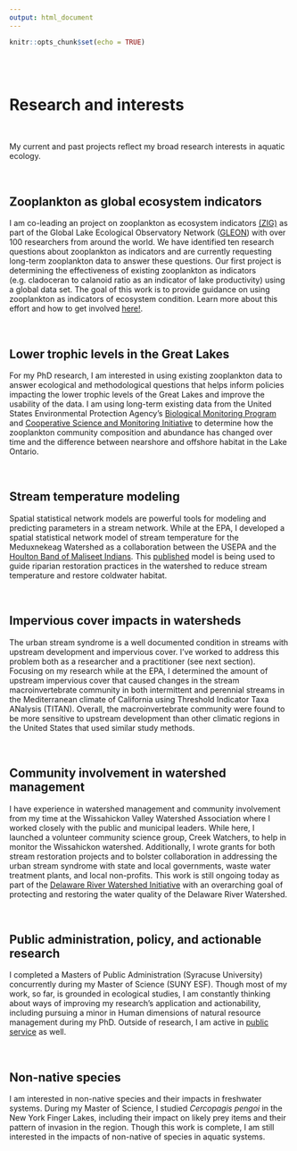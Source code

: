 ```yaml
---
output: html_document
---
```


```r
knitr::opts_chunk$set(echo = TRUE)
```

<br>
<br>

# **Research and interests**

<br>

My current and past projects reflect my broad research interests in aquatic ecology. 

<br>

## Zooplankton as global ecosystem indicators

I am co-leading an project on zooplankton as ecosystem indicators [(ZIG)](https://sfigary.github.io/website/ZIG.html) as part of  the Global Lake Ecological Observatory Network ([GLEON](https://gleon.org/)) with over 100 researchers from around the world. We have identified ten research questions about zooplankton as indicators and are currently requesting long-term zooplankton data to answer these questions. Our first project is determining the effectiveness of existing zooplankton as indicators (e.g. cladoceran to calanoid ratio as an indicator of lake productivity) using a global data set. The goal of this work is to provide guidance on using zooplankton as indicators of ecosystem condition. Learn more about this effort and how to get involved [here!](https://sfigary.github.io/website/ZIG.html).

<br>

## Lower trophic levels in the Great Lakes
For my PhD research, I am interested in using existing zooplankton data to answer ecological and methodological questions that helps inform policies impacting the lower trophic levels of the Great Lakes and improve the usability of the data. I am using long-term existing data from the United States Environmental Protection Agency’s [Biological Monitoring Program](https://www.epa.gov/great-lakes-monitoring/great-lakes-biology-monitoring-program) and [Cooperative Science and Monitoring Initiative](https://www.epa.gov/great-lakes-monitoring/cooperative-science-and-monitoring-initiative-csmi) to determine how the zooplankton community composition and abundance has changed over time and the difference between nearshore and offshore habitat in the Lake Ontario. 

<br>

## Stream temperature modeling
Spatial statistical network models are powerful tools for modeling and predicting parameters in a stream network. While at the EPA, I developed a spatial statistical network model of stream temperature for the Meduxnekeag Watershed as a collaboration between the USEPA and the [Houlton Band of Maliseet Indians](http://www.maliseets.com/index.htm). This [published](https://www.sciencedirect.com/science/article/pii/S0301479720315103) model is being used to guide riparian restoration practices in the watershed to reduce stream temperature and restore coldwater habitat. 

<br>

## Impervious cover impacts in watersheds
The urban stream syndrome is a well documented condition in streams with upstream development and impervious cover. I’ve worked to address this problem both as a researcher and a practitioner (see next section). Focusing on my research while at the EPA, I determined the amount of upstream impervious cover that caused changes in the stream macroinvertebrate community in both intermittent and perennial streams in the Mediterranean climate of California using Threshold Indicator Taxa ANalysis (TITAN). Overall, the macroinvertebrate community were found to be more sensitive to upstream development than other climatic regions in the United States that used similar study methods. 

<br>



## Community involvement in watershed management
I have experience in watershed management and community involvement from my time at the Wissahickon Valley Watershed Association where I worked closely with the public and municipal leaders. While here, I launched a volunteer community science group, Creek Watchers, to help in monitor the Wissahickon watershed. Additionally, I wrote grants for both stream restoration projects and to bolster collaboration in addressing the urban stream syndrome with state and local governments, waste water treatment plants, and local non-profits.  This work is still ongoing today as part of the [Delaware River Watershed Initiative](https://4states1source.org/) with an overarching goal of protecting and restoring the water quality of the Delaware River Watershed. 

<br> 

## Public administration, policy, and actionable research
I completed a Masters of Public Administration (Syracuse University) concurrently during my Master of Science (SUNY ESF). Though most of my work, so far, is grounded in ecological studies, I am constantly thinking about ways of improving my research's application and actionability, including pursuing a minor in Human dimensions of natural resource management during my PhD. Outside of research, I am active in [public service](https://sfigary.github.io/website/Other.html) as well. 

<br>

## Non-native species
I am interested in non-native species and their impacts in freshwater systems. During my Master of Science, I studied *Cercopagis pengoi* in the New York Finger Lakes, including their impact on likely prey items and their pattern of invasion in the region. Though this work is complete, I am still interested in the impacts of non-native of species in aquatic systems. 

